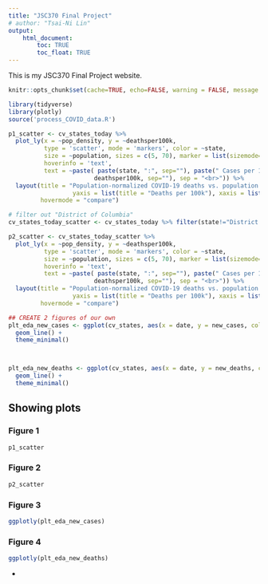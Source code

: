 ```yaml
---
title: "JSC370 Final Project"
# author: "Tsai-Ni Lin"
output: 
    html_document:
        toc: TRUE
        toc_float: TRUE
---
```


This is my JSC370 Final Project website.

```r
knitr::opts_chunk$set(cache=TRUE, echo=FALSE, warning = FALSE, message = FALSE)
```


```r
library(tidyverse)
library(plotly)
source('process_COVID_data.R')
```
```r
p1_scatter <- cv_states_today %>% 
  plot_ly(x = ~pop_density, y = ~deathsper100k,
          type = 'scatter', mode = 'markers', color = ~state,
          size = ~population, sizes = c(5, 70), marker = list(sizemode='diameter', opacity=0.5),
          hoverinfo = 'text',
          text = ~paste( paste(state, ":", sep=""), paste(" Cases per 100k: ", per100k, sep="") , paste(" Deaths per 100k: ",
                        deathsper100k, sep=""), sep = "<br>")) %>%
  layout(title = "Population-normalized COVID-19 deaths vs. population density",
                  yaxis = list(title = "Deaths per 100k"), xaxis = list(title = "Population Density"),
         hovermode = "compare")

# filter out "District of Columbia"
cv_states_today_scatter <- cv_states_today %>% filter(state!="District of Columbia")

p2_scatter <- cv_states_today_scatter %>% 
  plot_ly(x = ~pop_density, y = ~deathsper100k,
          type = 'scatter', mode = 'markers', color = ~state,
          size = ~population, sizes = c(5, 70), marker = list(sizemode='diameter', opacity=0.5),
          hoverinfo = 'text',
          text = ~paste( paste(state, ":", sep=""), paste(" Cases per 100k: ", per100k, sep="") , paste(" Deaths per 100k: ",
                        deathsper100k, sep=""), sep = "<br>")) %>%
  layout(title = "Population-normalized COVID-19 deaths vs. population density",
                  yaxis = list(title = "Deaths per 100k"), xaxis = list(title = "Population Density"),
         hovermode = "compare")
```


```r
## CREATE 2 figures of our own 
plt_eda_new_cases <- ggplot(cv_states, aes(x = date, y = new_cases, colour = state)) +
  geom_line() + 
  theme_minimal()



plt_eda_new_deaths <- ggplot(cv_states, aes(x = date, y = new_deaths, colour = state)) +
  geom_line() + 
  theme_minimal()


```

## Showing plots {.tabset}

### Figure 1    

```r
p1_scatter
```

### Figure 2

```r
p2_scatter
```

### Figure 3

```r
ggplotly(plt_eda_new_cases)

```

### Figure 4

```r
ggplotly(plt_eda_new_deaths)

```

{-}
